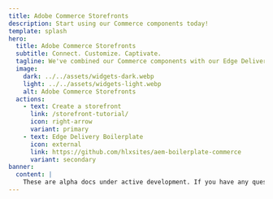 ```yaml
---
title: Adobe Commerce Storefronts
description: Start using our Commerce components today!
template: splash
hero:
  title: Adobe Commerce Storefronts
  subtitle: Connect. Customize. Captivate.
  tagline: We've combined our Commerce components with our Edge Delivery Services to create one of the fastest, most customizable storefront platforms in the industry.
  image:
    dark: ../../assets/widgets-dark.webp
    light: ../../assets/widgets-light.webp
    alt: Adobe Commerce Storefronts
  actions:
    - text: Create a storefront
      link: /storefront-tutorial/
      icon: right-arrow
      variant: primary
    - text: Edge Delivery Boilerplate
      icon: external
      link: https://github.com/hlxsites/aem-boilerplate-commerce
      variant: secondary
banner:
  content: |
    These are alpha docs under active development. If you have any questions, post them in this Slack channel: <a href="https://adobe.enterprise.slack.com/archives/C034VBDRM6U">#content-and-commerce-working-group"</a>.
---
```



<CardGrid>
  <LinkCard
    icon="random"
    title="Create a Storefront!"
    description="Learn how to customize Commerce components while building an Edge Delivery Services storefront."
    href="/tutorial/"
  />
  <LinkCard
    icon="document"
    title="Product Details dropin"
    description="Learn about the Product Details dropin."
    href="/product-details/pdp-anatomy/"
  />
  <LinkCard
    icon="document"
    title="Cart dropin"
    description="Learn about the Cart dropin."
    href="/cart/cart-anatomy/"
  />
  <LinkCard
    icon="document"
    title="Checkout dropin"
    description="Learn about the Checkout dropin."
    href="/checkout/checkout-anatomy/"
  />
</CardGrid>
